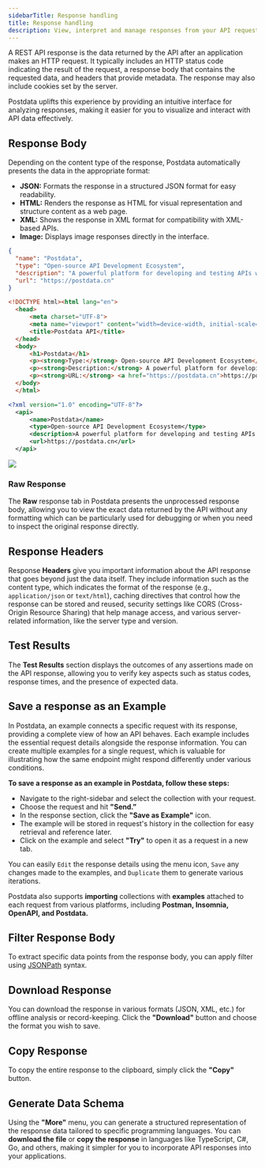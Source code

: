 ```yaml
---
sidebarTitle: Response handling
title: Response handling
description: View, interpret and manage responses from your API requests.
---
```


A REST API response is the data returned by the API after an application makes an HTTP request. It typically includes an HTTP status code indicating the result of the request, a response body that contains the requested data, and headers that provide metadata. The response may also include cookies set by the server. 

Postdata uplifts this experience by providing an intuitive interface for analyzing responses, making it easier for you to visualize and interact with API data effectively.

## **Response Body**

Depending on the content type of the response, Postdata automatically presents the data in the appropriate format:

- **JSON:** Formats the response in a structured JSON format for easy readability.
- **HTML:** Renders the response as HTML for visual representation and structure content as a web page.
- **XML:** Shows the response in XML format for compatibility with XML-based APIs.
- **Image:** Displays image responses directly in the interface.

<Tabs>
<Tab title="JSON">

```json 
{
  "name": "Postdata",
  "type": "Open-source API Development Ecosystem",
  "description": "A powerful platform for developing and testing APIs with an intuitive interface.",
  "url": "https://postdata.cn"
}
```

</Tab>
<Tab title="HTML">

```html 
<!DOCTYPE html><html lang="en">
  <head>
      <meta charset="UTF-8">
      <meta name="viewport" content="width=device-width, initial-scale=1.0">
      <title>Postdata API</title>
  </head>
  <body>
      <h1>Postdata</h1>
      <p><strong>Type:</strong> Open-source API Development Ecosystem</p>
      <p><strong>Description:</strong> A powerful platform for developing and testing APIs with an intuitive interface.</p>
      <p><strong>URL:</strong> <a href="https://postdata.cn">https://postdata.cn</a></p>
  </body>
  </html>
```

</Tab>
<Tab title="XML">

```xml 
<?xml version="1.0" encoding="UTF-8"?>
  <api>
      <name>Postdata</name>
      <type>Open-source API Development Ecosystem</type>
      <description>A powerful platform for developing and testing APIs with an intuitive interface.</description>
      <url>https://postdata.cn</url>
  </api>
```

</Tab>

<Tab title = "Image">
<Frame>
    <img src="/images/postdata-banner.png" /> 
</Frame>
</Tab>
</Tabs>

### Raw Response

The **Raw** response tab in Postdata presents the unprocessed response body, allowing you to view the exact data returned by the API without any formatting which can be particularly used for debugging or when you need to inspect the original response directly.

## Response Headers

Response **Headers** give you important information about the API response that goes beyond just the data itself. They include information such as the content type, which indicates the format of the response (e.g., `application/json` or `text/html`), caching directives that control how the response can be stored and reused, security settings like CORS (Cross-Origin Resource Sharing) that help manage access, and various server-related information, like the server type and version. 

## Test Results

The **Test Results** section displays the outcomes of any assertions made on the API response, allowing you to verify key aspects such as status codes, response times, and the presence of expected data. 

## Save a response as an Example

In Postdata, an example connects a specific request with its response, providing a complete view of how an API behaves. Each example includes the essential request details alongside the response information. You can create multiple examples for a single request, which is valuable for illustrating how the same endpoint might respond differently under various conditions. 

**To save a response as an example in Postdata, follow these steps:**

- Navigate to the right-sidebar and select the collection with your request.
- Choose the request and hit **"Send.”**
- In the response section, click the **"Save as Example"** icon.
- The example will be stored in request's history in the collection for easy retrieval and reference later.
- Click on the example and select **"Try"** to open it as a request in a new tab.

You can easily `Edit` the response details using the **<Icon icon="ellipsis-vertical" iconType="solid" />** menu icon, `Save` any changes made to the examples, and `Duplicate` them to generate various iterations.

<Tip>Postdata also supports **importing** collections with **examples** attached to each request from various platforms, including **Postman, Insomnia, OpenAPI, and Postdata.**</Tip>

## Filter Response Body

To extract specific data points from the response body, you can apply filter using [JSONPath](https://github.com/JSONPath-Plus/JSONPath) syntax.

## **Download Response**

You can download the response in various formats (JSON, XML, etc.) for offline analysis or record-keeping. Click the **"Download"** button and choose the format you wish to save.

## **Copy Response**

To copy the entire response to the clipboard, simply click the **"Copy"** button. 

## **Generate Data Schema**

Using the **"More"** menu, you can generate a structured representation of the response data tailored to specific programming languages. You can **download the file** or **copy the response** in languages like TypeScript, C#, Go, and others, making it simpler for you to incorporate API responses into your applications.